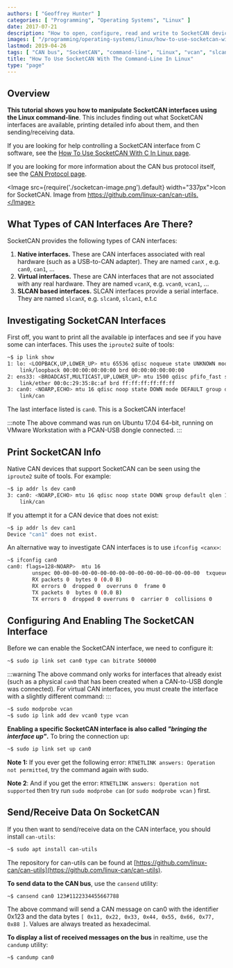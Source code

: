 ```yaml
---
authors: [ "Geoffrey Hunter" ]
categories: [ "Programming", "Operating Systems", "Linux" ]
date: 2017-07-21
description: "How to open, configure, read and write to SocketCAN devices in Linux using the command-line."
images: [ "/programming/operating-systems/linux/how-to-use-socketcan-with-the-command-line-in-linux/socketcan-image.png" ] 
lastmod: 2019-04-26
tags: [ "CAN bus", "SocketCAN", "command-line", "Linux", "vcan", "slcan", "interface", "communication protocol" ]
title: "How To Use SocketCAN With The Command-Line In Linux"
type: "page"
---
```


## Overview

**This tutorial shows you how to manipulate SocketCAN interfaces using the Linux command-line**. This includes finding out what SocketCAN interfaces are available, printing detailed info about them, and then sending/receiving data.

If you are looking for help controlling a SocketCAN interface from C software, see the [How To Use SocketCAN With C In Linux page](/programming/operating-systems/linux/how-to-use-socketcan-with-c-in-linux/).

If you are looking for more information about the CAN bus protocol itself, see the [CAN Protocol page](/electronics/communication-protocols/can-protocol/).

<Image src={require('./socketcan-image.png').default} width="337px">Icon for SocketCAN. Image from https://github.com/linux-can/can-utils.</Image>

## What Types of CAN Interfaces Are There?

SocketCAN provides the following types of CAN interfaces:

1. **Native interfaces.** These are CAN interfaces associated with real hardware (such as a USB-to-CAN adapter). They are named `canX` , e.g. `can0`, `can1`, ...
2. **Virtual interfaces.** These are CAN interfaces that are not associated with any real hardware. They are named `vcanX`, e.g. `vcan0`, `vcan1`, ...
3. **SLCAN based interfaces.** SLCAN interfaces provide a serial interface. They are named `slcanX`, e.g. `slcan0`, `slcan1`, e.t.c

## Investigating SocketCAN Interfaces

First off, you want to print all the available ip interfaces and see if you have some can interfaces. This uses the `iproute2` suite of tools:

```sh
~$ ip link show
1: lo: <LOOPBACK,UP,LOWER_UP> mtu 65536 qdisc noqueue state UNKNOWN mode DEFAULT group default qlen 1000
    link/loopback 00:00:00:00:00:00 brd 00:00:00:00:00:00
2: ens33: <BROADCAST,MULTICAST,UP,LOWER_UP> mtu 1500 qdisc pfifo_fast state UP mode DEFAULT group default qlen 1000
    link/ether 00:0c:29:35:8c:af brd ff:ff:ff:ff:ff:ff
3: can0: <NOARP,ECHO> mtu 16 qdisc noop state DOWN mode DEFAULT group default qlen 10
    link/can 
```

The last interface listed is `can0`. This is a SocketCAN interface!

:::note
The above command was run on Ubuntu 17.04 64-bit, running on VMware Workstation with a PCAN-USB dongle connected.
:::

## Print SocketCAN Info

Native CAN devices that support SocketCAN can be seen using the `iproute2` suite of tools. For example:

```sh    
~$ ip addr ls dev can0
3: can0: <NOARP,ECHO> mtu 16 qdisc noop state DOWN group default qlen 10
    link/can
```

If you attempt it for a CAN device that does not exist:

```sh    
~$ ip addr ls dev can1
Device "can1" does not exist.
```   

An alternative way to investigate CAN interfaces is to use `ifconfig <canx>`:

```sh    
~$ ifconfig can0
can0: flags=128<NOARP>  mtu 16
        unspec 00-00-00-00-00-00-00-00-00-00-00-00-00-00-00-00  txqueuelen 10  (UNSPEC)
        RX packets 0  bytes 0 (0.0 B)
        RX errors 0  dropped 0  overruns 0  frame 0
        TX packets 0  bytes 0 (0.0 B)
        TX errors 0  dropped 0 overruns 0  carrier 0  collisions 0
```

## Configuring And Enabling The SocketCAN Interface

Before we can enable the SocketCAN interface, we need to configure it:

```sh    
~$ sudo ip link set can0 type can bitrate 500000
```

:::warning
The above command only works for interfaces that already exist (such as a physical `can0` that has been created when a CAN-to-USB dongle was connected). For virtual CAN interfaces, you must create the interface with a slightly different command:
:::

```sh    
~$ sudo modprobe vcan
~$ sudo ip link add dev vcan0 type vcan
```

**Enabling a specific SocketCAN interface is also called _"bringing the interface up"_.** To bring the connection up:

```sh    
~$ sudo ip link set up can0
```

**Note 1:** If you ever get the following error: `RTNETLINK answers: Operation not permitted`, try the command again with sudo.

**Note 2**: And if you get the error: `RTNETLINK answers: Operation not supported` then try run `sudo modprobe can` (or `sudo modprobe vcan` ) first.

## Send/Receive Data On SocketCAN

If you then want to send/receive data on the CAN interface, you should install `can-utils`:

```sh    
~$ sudo apt install can-utils
```

The repository for can-utils can be found at [https://github.com/linux-can/can-utils](https://github.com/linux-can/can-utils).

**To send data to the CAN bus**, use the `cansend` utility:

```sh    
~$ cansend can0 123#1122334455667788
```

The above command will send a CAN message on can0 with the identifier 0x123 and the data bytes `[ 0x11, 0x22, 0x33, 0x44, 0x55, 0x66, 0x77, 0x88 ]`. Values are always treated as hexadecimal.

**To display a list of received messages on the bus** in realtime, use the `candump` utility:

```sh    
~$ candump can0
```